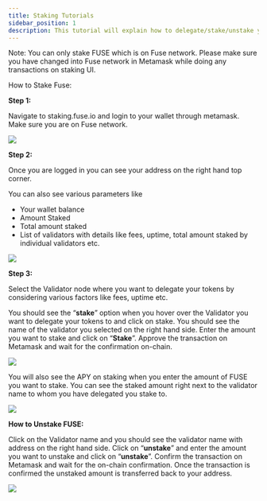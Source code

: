 ```yaml
---
title: Staking Tutorials
sidebar_position: 1
description: This tutorial will explain how to delegate/stake/unstake your FUSE.
---
```


Note: You can only stake FUSE which is on Fuse network. Please make sure you have changed into Fuse network in Metamask while doing any transactions on staking UI.

How to Stake Fuse:

**Step 1:**

Navigate to staking.fuse.io and login to your wallet through metamask. Make sure you are on Fuse network.

![](/img/Pasted_Image_21_05_2023__13_28.jpg)![]()

**Step 2:**

Once you are logged in you can see your address on the right hand top corner.

You can also see various parameters like

* Your wallet balance
* Amount Staked
* Total amount staked
* List of validators with details like fees, uptime, total amount staked by individual validators etc.

![](/img/erg.png)

**Step 3:**

Select the Validator node where you want to delegate your tokens by considering various factors like fees, uptime etc.

You should see the “**stake**” option when you hover over the Validator you want to delegate your tokens to and click on stake. You should see the name of the validator you selected on the right hand side. Enter the amount you want to stake and click on “**Stake**”. Approve the transaction on Metamask and wait for the confirmation on-chain.

![](/img/assets_-MRxFOj-hfekokMwcTbN_-MRxQwG_UgoVyCU7mlpQ_-MRxZPu9Ez7V10QN990z_image.webp)

You will also see the APY on staking when you enter the amount of FUSE you want to stake. You can see the staked amount right next to the validator name to whom you have delegated you stake to.

![](/img/ebergeg.png)

**How to Unstake FUSE:**

Click on the Validator name and you should see the validator name with address on the right hand side. Click on “**unstake**” and enter the amount you want to unstake and click on “**unstake**”. Confirm the transaction on Metamask and wait for the on-chain confirmation. Once the transaction is confirmed the unstaked amount is transferred back to your address.

![](/img/assets_-MRxFOj-hfekokMwcTbN_-MRxQwG_UgoVyCU7mlpQ_-MRxZpT7PMUSTr2CCvyZ_image.webp)

